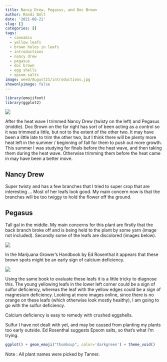 ```yaml
---
title: Nancy Drew, Pegasus, and Doc Brown
author: Randi Bolt
date: '2021-08-21'
slug: []
categories: []
tags:
  - cannabis
  - yellow leafs
  - brown holes in leafs
  - introductions
  - nancy drew
  - pegasus
  - doc brown
  - egg shells
  - epsom salts
image: weed/August21/introductions.jpg
showonlyimage: false
---
```


```r
library(emojifont)
library(ggplot2)
```

![](images/introductions.jpg) 

After the heat wave I trimmed Nancy Drew (twisty on the left) and Pegasus (middle). Doc Brown on the far right has sort of been acting as a control so it was trimmed a little, but not to the extent of the other two. It may have been a little late to trim the other two, but I think there will be plenty more heat left in the summer / beginning of fall for them to push out more growth. This summer I was studying for finals before the heat wave, and then taking them during the heat wave. Otherwise trimming them before the heat came in may have been a better move. 

## Nancy Drew

Super twisty and has a few branches that I tried to super crop that are interesting ... Most of her leafs look good. My main concern now is that the branches will be too twiggy to hold the flower off the ground. 

## Pegasus

Tall gal in the middle. My main concerns for this plant are firstly that the back branch broke off and is being held to the plant by some yarn (image not included). Secondly some of the leafs are discolored (images below). 

![](images/p1.jpg)

In the Marijuana Grower's Handbook by Ed Rosenthal it appears that these brown spots might be an early sign of calcium deficiency. 

![](images/p2.jpg)

Using the same book to evaluate these leafs it is a little tricky to diagnose this. The young yellowing leafs in the lower left corner could be a sign of sulfur deficiency, whereas the leaf with the yellow edges could be a sign of magnesium deficiency. Looking at more images online, since there is no orange on these leafs (which otherwise look mostly healthy), I am going to go with the sulfur deficiency. 

Calcium deficiency is easy to remedy with crushed eggshells.

Sulfur I have not dealt with yet, and may be caused from planting my plants too early outside. Ed Rosenthal suggests Epsom salts, so that's what I'm trying.

```r
ggplot() + geom_emoji("thumbsup", color='darkgreen') + theme_void()

```

Note : All plant names were picked by Tanner.
